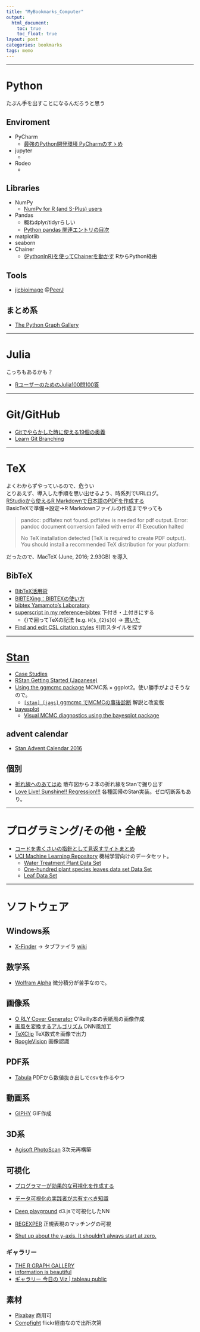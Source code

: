 ```yaml
---
title: "MyBookmarks_Computer"
output:
  html_document:
    toc: true
    toc_float: true
layout: post
categories: bookmarks
tags: memo
---
```


-------

# Python
たぶん手を出すことになるんだろうと思う

## Enviroment

- PyCharm
    - [最強のPython開発環境 PyCharmのすゝめ](http://qiita.com/pashango2/items/de342abc10722ed7a569)
- jupyter
    - []()
- Rodeo
    - []()

## Libraries

- NumPy
    - [NumPy for R (and S-Plus) users](http://mathesaurus.sourceforge.net/r-numpy.html)
- Pandas
    - 概ねdplyr/tidyrらしい
    - [Python pandas 関連エントリの目次](http://sinhrks.hatenablog.com/entry/2015/04/28/235430)
- matplotlib
- seaborn
- Chainer
    - [{PythonInR}を使ってChainerを動かす](http://yamano357.hatenadiary.com/entry/2015/10/13/033135) RからPython経由

## Tools

- [jicbioimage](https://github.com/JIC-CSB/jicbioimage) @[PeerJ](https://peerj.com/articles/2674/)  

## まとめ系

- [The Python Graph Gallery](https://python-graph-gallery.com/?utm_content=buffer70533&utm_medium=social&utm_source=twitter.com&utm_campaign=buffer)

-------

# Julia
こっちもあるかも？

- [RユーザーのためのJulia100問100答](http://bicycle1885.hatenablog.com/entry/2016/12/13/205646)

------


# Git/GitHub

- [Gitでやらかした時に使える19個の奥義](http://qiita.com/muran001/items/dea2bbbaea1260098051)  
- [Learn Git Branching](http://k.swd.cc/learnGitBranching-ja/)


-------

# TeX

よくわからずやっているので、危うい  
とりあえず、導入した手順を思い出せるよう、時系列でURLログ。  
[RStudioから使えるR Markdownで日本語のPDFを作成する](http://bicycle1885.hatenablog.com/entry/2014/10/15/032024)  
BasicTeXで準備→設定→R Markdownファイルの作成までやっても

> pandoc: pdflatex not found. pdflatex is needed for pdf output.
> Error: pandoc document conversion failed with error 41
> Execution halted
> 
> No TeX installation detected (TeX is required to create PDF output). You should install a recommended TeX distribution for your platform:

だったので、MacTeX (June, 2016; 2.93GB) を導入  

## BibTeX  

- [BibTeX活用術](http://www.okomeda.net/?BibTeX%E6%B4%BB%E7%94%A8%E8%A1%93)  
- [BIBTEXing：BIBTEXの使い方](ftp://ftp.fau.de/ctan/biblio/pbibtex/base/jbtxdoc.pdf)  
- [bibtex Yamamoto's Laboratory](http://akita-nct.jp/yamamoto/comp/latex/bibtex/bibtex.html)  
- [superscript in my reference--bibtex](http://tex.stackexchange.com/questions/186848/superscript-in-my-reference-bibtex) 下付き・上付きにする
    - {}で囲ってTeXの記法 (e.g. `H{$_{2}$}O`) → [書いた](https://keachmurakami.github.io/lab/2016/06/14/bibtex2.html)  

- [Find and edit CSL citation styles](http://editor.citationstyles.org/searchByExample/) 引用スタイルを探す  



-------

# [Stan](http://mc-stan.org/)

- [Case Studies](http://mc-stan.org/documentation/case-studies.html)  
- [RStan Getting Started (Japanese)](https://github.com/stan-dev/rstan/wiki/RStan-Getting-Started-%28Japanese%29)  
- [Using the ggmcmc package](http://xavier-fim.net/packages/ggmcmc/) MCMC系 × ggplot2。使い勝手がよさそうなので。
    - [`[stan] [jags]` ggmcmc でMCMCの事後診断 ](http://ill-identified.hatenablog.com/entry/2016/10/07/233000) 解説と改変版

- [bayesplot](https://github.com/stan-dev/bayesplot) 
    - [Visual MCMC diagnostics using the bayesplot package](https://cran.rstudio.com/web/packages/bayesplot/vignettes/MCMC-diagnostics.html)

## advent calendar

- [Stan Advent Calendar 2016](http://qiita.com/advent-calendar/2016/stan)


## 個別

- [折れ線へのあてはめ](http://ito-hi.blog.so-net.ne.jp/2017-09-18-1) 散布図から２本の折れ線をStanで掘り出す
- [Love Live! Sunshine!! Regression!!!](https://mrunadon.github.io/RStan%E3%81%A712%E7%A8%AE%E9%A1%9E%E3%81%AE%E7%B7%9A%E5%BD%A2%E9%9D%9E%E7%B7%9A%E5%BD%A2%E5%9B%9E%E5%B8%B0%E3%83%99%E3%82%A4%E3%82%BA%E7%B5%B1%E8%A8%88%E3%83%A2%E3%83%87%E3%83%AA%E3%83%B3%E3%82%B0%E3%83%BC%E3%83%BC%E3%83%A9%E3%83%96%E3%83%A9%E3%82%A4%E3%83%96!%E3%82%B5%E3%83%B3%E3%82%B7%E3%83%A3%E3%82%A4%E3%83%B3%E5%9B%9E%E5%B8%B0!!/) 各種回帰のStan実装。ゼロ切断系もあり。

-------

# プログラミング/その他・全般  

- [コードを書くさいの指針として見返すサイトまとめ](http://qiita.com/kenichi_cc/items/c3ecca7b7d5fc5c6bf2e?utm_source=Qiita%E3%83%8B%E3%83%A5%E3%83%BC%E3%82%B9&utm_campaign=2568ed82eb-Qiita_newsletter_213_06_22_2016&utm_medium=email&utm_term=0_e44feaa081-2568ed82eb-33203329)  
- [UCI Machine Learning Repository](https://archive.ics.uci.edu/ml/index.html) 機械学習向けのデータセット。
    - [Water Treatment Plant Data Set](https://archive.ics.uci.edu/ml/datasets/Water+Treatment+Plant)
    - [One-hundred plant species leaves data set Data Set](https://archive.ics.uci.edu/ml/datasets/One-hundred+plant+species+leaves+data+set)
    - [Leaf Data Set](https://archive.ics.uci.edu/ml/datasets/Leaf)



-------

# ソフトウェア  

## Windows系

- [X-Finder](http://www.eonet.ne.jp/~gakana/) → タブファイラ [wiki](http://www29.atwiki.jp/xfinder)



## 数学系

- [Wolfram Alpha](https://www.wolframalpha.com/) 微分積分が苦手なので。



## 画像系

- [O RLY Cover Generator](http://dev.to/rly) O'Reilly本の表紙風の画像作成  
- [画風を変換するアルゴリズム](https://research.preferred.jp/2015/09/chainer-gogh/) DNN風加工  
- [TeXClip](http://texclip.marutank.net/) TeX数式を画像で出力  
- [RoogleVision](https://github.com/cloudyr/RoogleVision) 画像認識

## PDF系

- [Tabula](http://tabula.technology/) PDFから数値抜き出しでcsvを作るやつ

## 動画系

- [GIPHY](http://giphy.com/create/gifeditor) GIF作成  



## 3D系

- [Agisoft PhotoScan](http://www.agisoft.com/) 3次元再構築

## 可視化

- [プログラマーが効果的な可視化を作成する](http://qiita.com/keiono/items/9042bf58224ca54bdb45)  
- [データ可視化の実践者が共有すべき知識](http://qiita.com/keiono/items/2dd8228c88abcc4db0b0)  
- [Deep playground](http://playground.tensorflow.org/) d3.jsで可視化したNN  
- [REGEXPER](https://regexper.com/) 正規表現のマッチングの可視

- [Shut up about the y-axis. It shouldn’t always start at zero.](https://www.youtube.com/watch?v=14VYnFhBKcY)

### ギャラリー

- [THE R GRAPH GALLERY](http://www.r-graph-gallery.com/)  
- [information is beautiful](http://www.informationisbeautiful.net/)  
- [ギャラリー 今日の Viz | tableau public](https://public.tableau.com/s/gallery)

## 素材
- [Pixabay](https://pixabay.com/) 商用可  
- [Compfight](http://compfight.com/) flickr経由なので出所次第  

